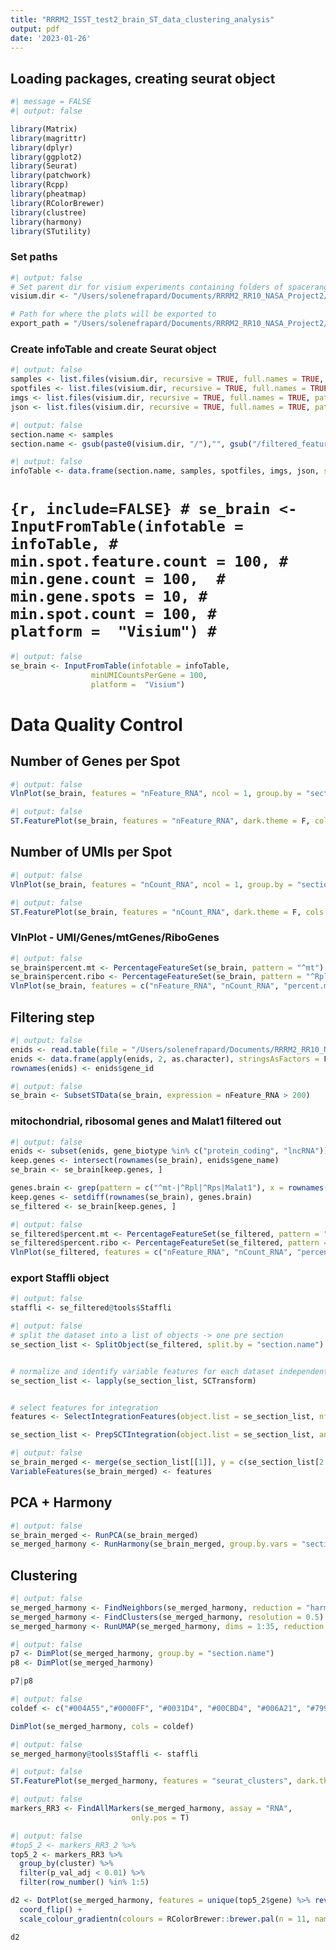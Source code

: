 ```yaml
---
title: "RRRM2_ISST_test2_brain_ST_data_clustering_analysis"
output: pdf
date: '2023-01-26'
---
```


## Loading packages, creating seurat object

```r
#| message = FALSE
#| output: false

library(Matrix)
library(magrittr)
library(dplyr)
library(ggplot2)
library(Seurat)
library(patchwork)
library(Rcpp)
library(pheatmap)
library(RColorBrewer)
library(clustree)
library(harmony)
library(STutility)
```

### Set paths

```r
#| output: false
# Set parent dir for visium experiments containing folders of spaceranger output with names
visium.dir <- "/Users/solenefrapard/Documents/RRRM2_RR10_NASA_Project2/DataProcessing/RRRM2_RR10_test/RRRM2_ISST/Test2"

# Path for where the plots will be exported to
export_path = "/Users/solenefrapard/Documents/RRRM2_RR10_NASA_Project2/DataProcessing/RRRM2_RR10_test/RRRM2_ISST/outs_test2"
```

### Create infoTable and create Seurat object

```r
#| output: false
samples <- list.files(visium.dir, recursive = TRUE, full.names = TRUE, pattern = 'filtered_feature_bc_matrix.h5')
spotfiles <- list.files(visium.dir, recursive = TRUE, full.names = TRUE, pattern = 'tissue_positions.csv')
imgs <- list.files(visium.dir, recursive = TRUE, full.names = TRUE, pattern = 'tissue_hires_image.png')
json <- list.files(visium.dir, recursive = TRUE, full.names = TRUE, pattern = 'scalefactors_json.json')
```

```r
#| output: false
section.name <- samples
section.name <- gsub(paste0(visium.dir, "/"),"", gsub("/filtered_feature_bc_matrix.h5","",section.name))

```

```r
#| output: false
infoTable <- data.frame(section.name, samples, spotfiles, imgs, json, stringsAsFactors = FALSE)
```

# ```{r, include=FALSE}
# se_brain <- InputFromTable(infotable = infoTable,
#                      min.spot.feature.count = 100,
#                      min.gene.count = 100, 
#                      min.gene.spots = 10,
#                      min.spot.count = 100,
#                      platform =  "Visium")
# ```

```r
#| output: false
se_brain <- InputFromTable(infotable = infoTable,
                  minUMICountsPerGene = 100,
                  platform =  "Visium")
```


# Data Quality Control

## Number of Genes per Spot

```r
#| output: false
VlnPlot(se_brain, features = "nFeature_RNA", ncol = 1, group.by = "section.name", pt.size = 0)
```

```r
#| output: false
ST.FeaturePlot(se_brain, features = "nFeature_RNA", dark.theme = F, cols = c("lightyellow", "red", "dark red"), pt.size = 1.2, ncol = 4)

```

## Number of UMIs per Spot

```r
#| output: false
VlnPlot(se_brain, features = "nCount_RNA", ncol = 1, group.by = "section.name", pt.size = 0)
```

```r
#| output: false
ST.FeaturePlot(se_brain, features = "nCount_RNA", dark.theme = F, cols = c("lightyellow", "red", "dark red"), pt.size = 1.2, ncol = 4)

```

### VlnPlot - UMI/Genes/mtGenes/RiboGenes

```r
#| output: false
se_brain$percent.mt <- PercentageFeatureSet(se_brain, pattern = "^mt")
se_brain$percent.ribo <- PercentageFeatureSet(se_brain, pattern = "^Rpl|^Rps")
VlnPlot(se_brain, features = c("nFeature_RNA", "nCount_RNA", "percent.mt", "percent.ribo"), ncol = 2, pt.size = 0)
```

## Filtering step

```r
#| output: false
enids <- read.table(file = "/Users/solenefrapard/Documents/RRRM2_RR10_NASA_Project2/DataProcessing/RR3_test/rr3_ref/mm10_genes.tsv", header = T, stringsAsFactors = T)
enids <- data.frame(apply(enids, 2, as.character), stringsAsFactors = F)
rownames(enids) <- enids$gene_id

```

```r
#| output: false
se_brain <- SubsetSTData(se_brain, expression = nFeature_RNA > 200)
```

### mitochondrial, ribosomal genes and Malat1 filtered out

```r
#| output: false
enids <- subset(enids, gene_biotype %in% c("protein_coding", "lncRNA"))
keep.genes <- intersect(rownames(se_brain), enids$gene_name)
se_brain <- se_brain[keep.genes, ]

genes.brain <- grep(pattern = c("^mt-|^Rpl|^Rps|Malat1"), x = rownames(se_brain), value = T)
keep.genes <- setdiff(rownames(se_brain), genes.brain)
se_filtered <- se_brain[keep.genes, ]


```

```r
#| output: false
se_filtered$percent.mt <- PercentageFeatureSet(se_filtered, pattern = "^mt")
se_filtered$percent.ribo <- PercentageFeatureSet(se_filtered, pattern = "^Rpl|^Rps")
VlnPlot(se_filtered, features = c("nFeature_RNA", "nCount_RNA", "percent.mt", "percent.ribo"), ncol = 2, pt.size = 0)
```

### export Staffli object

```r
#| output: false
staffli <- se_filtered@tools$Staffli

```

```r
#| output: false
# split the dataset into a list of objects -> one pre section
se_section_list <- SplitObject(se_filtered, split.by = "section.name")


# normalize and identify variable features for each dataset independently
se_section_list <- lapply(se_section_list, SCTransform)


# select features for integration
features <- SelectIntegrationFeatures(object.list = se_section_list, nfeatures = 3000)

se_section_list <- PrepSCTIntegration(object.list = se_section_list, anchor.features = features)
```

```r
#| output: false
se_brain_merged <- merge(se_section_list[[1]], y = c(se_section_list[2:length(se_section_list)]), merge.data = T)
VariableFeatures(se_brain_merged) <- features

```

## PCA + Harmony

```r
#| output: false
se_brain_merged <- RunPCA(se_brain_merged)
se_merged_harmony <- RunHarmony(se_brain_merged, group.by.vars = "section.name", reduction = "pca", assay.use = "SCT")
```

## Clustering

```r
#| output: false
se_merged_harmony <- FindNeighbors(se_merged_harmony, reduction = "harmony", dims = 1:35)
se_merged_harmony <- FindClusters(se_merged_harmony, resolution = 0.5)
se_merged_harmony <- RunUMAP(se_merged_harmony, dims = 1:35, reduction = "harmony")
```

```r
#| output: false
p7 <- DimPlot(se_merged_harmony, group.by = "section.name")
p8 <- DimPlot(se_merged_harmony)

p7|p8
```

```r
#| output: false
coldef <- c("#004A55","#0000FF", "#0031D4", "#00CBD4", "#006A21", "#799400","#FFD66A", "#D4C200", "#D6E279","#D4D6FF", "#D3AAFF", "#7500BF","#AA0084", "#FF9A94", "#FF8861","#D43938", "#946E55", "#7F1100", "#9B9A9A")

DimPlot(se_merged_harmony, cols = coldef)
```

```r
#| output: false
se_merged_harmony@tools$Staffli <- staffli
```

```r
#| output: false
ST.FeaturePlot(se_merged_harmony, features = "seurat_clusters", dark.theme = F, pt.size = 2.3, show.sb = F, ncol = 4, cols = coldef)
```

```r
#| output: false
markers_RR3 <- FindAllMarkers(se_merged_harmony, assay = "RNA",
                           only.pos = T)
```

```r
#| output: false
#top5_2 <- markers_RR3_2 %>%
top5_2 <- markers_RR3 %>%
  group_by(cluster) %>%
  filter(p_val_adj < 0.01) %>%
  filter(row_number() %in% 1:5)

d2 <- DotPlot(se_merged_harmony, features = unique(top5_2$gene) %>% rev()) + 
  coord_flip() + 
  scale_colour_gradientn(colours = RColorBrewer::brewer.pal(n = 11, name = "RdBu") %>% rev()) + labs(y = "cluster")

d2
```
